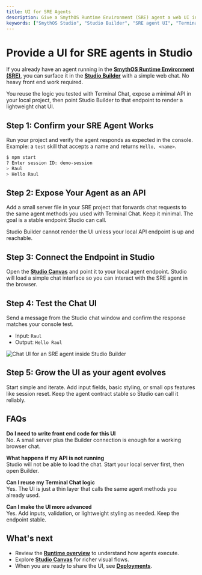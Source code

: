 ```yaml
---
title: UI for SRE Agents
description: Give a SmythOS Runtime Environment (SRE) agent a web UI in the SmythOS Studio Builder by exposing a simple API. Turn Terminal Chat into a browser chat fast.
keywords: ["SmythOS Studio", "Studio Builder", "SRE agent UI", "Terminal Chat", "web chat interface", "connect API to Studio", "SmythOS Runtime Environment", "agent UI"]
---
```


# Provide a UI for SRE agents in Studio

If you already have an agent running in the **[SmythOS Runtime Environment (SRE)](/docs/agent-runtime/overview)**, you can surface it in the **[Studio Builder](https://app.smythos.com/builder)** with a simple web chat. No heavy front end work required.

<InfoCallout title="How this works">
You reuse the logic you tested with Terminal Chat, expose a minimal API in your local project, then point Studio Builder to that endpoint to render a lightweight chat UI.
</InfoCallout>

<Spacer size="md" />

## Step 1: Confirm your SRE Agent Works

Run your project and verify the agent responds as expected in the console.  
Example: a `test` skill that accepts a name and returns `Hello, <name>`.

```bash
$ npm start
? Enter session ID: demo-session
> Raul
> Hello Raul
```

<Spacer size="md" />

## Step 2: Expose Your Agent as an API

Add a small server file in your SRE project that forwards chat requests to the same agent methods you used with Terminal Chat. Keep it minimal. The goal is a stable endpoint Studio can call.

<WarningCallout title="Keep the server running">
Studio Builder cannot render the UI unless your local API endpoint is up and reachable.
</WarningCallout>

<Spacer size="md" />

## Step 3: Connect the Endpoint in Studio

Open the **[Studio Canvas](https://app.smythos.com/builder)** and point it to your local agent endpoint. Studio will load a simple chat interface so you can interact with the SRE agent in the browser.

<Spacer size="md" />

## Step 4: Test the Chat UI

Send a message from the Studio chat window and confirm the response matches your console test.

- Input: `Raul`  
- Output: `Hello Raul`

<Image src="/docs/img/agent_studio/chat-ui.png" alt="Chat UI for an SRE agent inside Studio Builder" caption="The SRE agent running in Studio with a browser-based chat UI." />

<Spacer size="md" />

## Step 5: Grow the UI as your agent evolves

Start simple and iterate. Add input fields, basic styling, or small ops features like session reset. Keep the agent contract stable so Studio can call it reliably.

<Spacer size="md" />

## FAQs

<InfoCallout title="Common Questions" collapsible defaultCollapsed>

**Do I need to write front end code for this UI**  
No. A small server plus the Builder connection is enough for a working browser chat.

**What happens if my API is not running**  
Studio will not be able to load the chat. Start your local server first, then open Builder.

**Can I reuse my Terminal Chat logic**  
Yes. The UI is just a thin layer that calls the same agent methods you already used.

**Can I make the UI more advanced**  
Yes. Add inputs, validation, or lightweight styling as needed. Keep the endpoint stable.

</InfoCallout>

<Spacer size="md" />

## What's next

- Review the **[Runtime overview](/docs/agent-runtime/overview)** to understand how agents execute.
- Explore **[Studio Canvas](/docs/agent-studio/canvas)** for richer visual flows. 
- When you are ready to share the UI, see **[Deployments](/docs/agent-deployments/overview)**.
